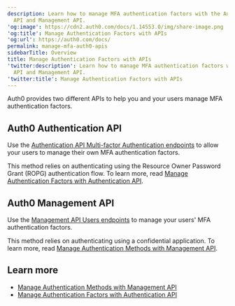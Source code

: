 ```yaml
---
description: Learn how to manage MFA authentication factors with the Authentication
  API and Management API.
'og:image': https://cdn2.auth0.com/docs/1.14553.0/img/share-image.png
'og:title': Manage Authentication Factors with APIs
'og:url': https://auth0.com/docs/
permalink: manage-mfa-auth0-apis
sidebarTitle: Overview
title: Manage Authentication Factors with APIs
'twitter:description': Learn how to manage MFA authentication factors with the Authentication
  API and Management API.
'twitter:title': Manage Authentication Factors with APIs
---
```

Auth0 provides two different APIs to help you and your users manage <Tooltip tip="Multi-factor authentication (MFA): User authentication process that uses a factor in addition to username and password such as a code via SMS." cta="View Glossary" href="/docs/glossary?term=MFA">MFA</Tooltip> authentication factors.

## Auth0 Authentication API

Use the [Authentication API Multi-factor Authentication endpoints](https://auth0.com/docs/api/authentication#multi-factor-authentication) to allow your users to manage their own MFA authentication factors.

This method relies on authenticating using the <Tooltip tip="Resource Owner: Entity (such as a user or application) capable of granting access to a protected resource." cta="View Glossary" href="/docs/glossary?term=Resource+Owner">Resource Owner</Tooltip> Password Grant (ROPG) authentication flow. To learn more, read [Manage Authentication Factors with Authentication API](/docs/secure/multi-factor-authentication/manage-mfa-auth0-apis/manage-authenticator-factors-mfa-api).

## Auth0 Management API

Use the [Management API Users endpoints](https://auth0.com/docs/api/management/v2) to manage your users' MFA authentication factors.

This method relies on authenticating using a confidential application. To learn more, read [Manage Authentication Methods with Management API](/docs/secure/multi-factor-authentication/manage-mfa-auth0-apis/manage-authentication-methods-with-management-api).

## Learn more

* [Manage Authentication Methods with Management API](/docs/secure/multi-factor-authentication/manage-mfa-auth0-apis/manage-authentication-methods-with-management-api)
* [Manage Authentication Factors with Authentication API](/docs/secure/multi-factor-authentication/manage-mfa-auth0-apis/manage-authenticator-factors-mfa-api)